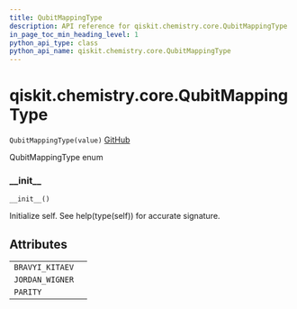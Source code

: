 ```yaml
---
title: QubitMappingType
description: API reference for qiskit.chemistry.core.QubitMappingType
in_page_toc_min_heading_level: 1
python_api_type: class
python_api_name: qiskit.chemistry.core.QubitMappingType
---
```


<span id="qiskit-chemistry-core-qubitmappingtype" />

# qiskit.chemistry.core.QubitMappingType

<span id="qiskit.chemistry.core.QubitMappingType" />

`QubitMappingType(value)` [GitHub](https://github.com/qiskit-community/qiskit-aqua/tree/stable/0.8/qiskit/chemistry/core/hamiltonian.py "view source code")

QubitMappingType enum

### \_\_init\_\_

<span id="qiskit.chemistry.core.QubitMappingType.__init__" />

`__init__()`

Initialize self. See help(type(self)) for accurate signature.

## Attributes

|                 |   |
| --------------- | - |
| `BRAVYI_KITAEV` |   |
| `JORDAN_WIGNER` |   |
| `PARITY`        |   |


